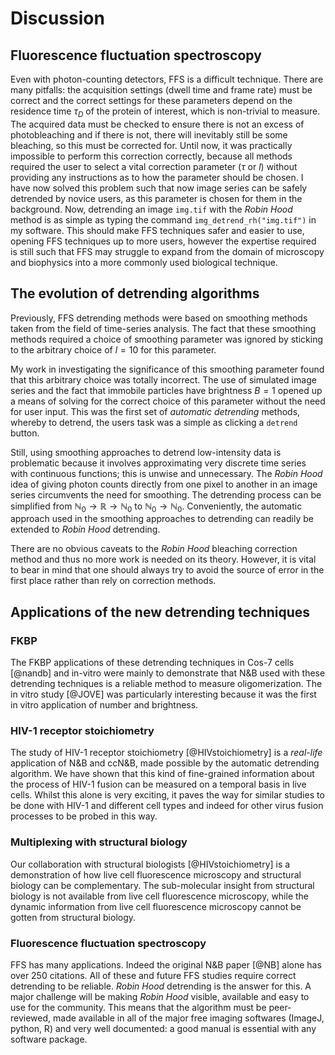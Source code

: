 # Discussion


## Fluorescence fluctuation spectroscopy

Even with photon-counting detectors, FFS is a difficult technique. There are many pitfalls: the acquisition settings (dwell time and frame rate) must be correct and the correct settings for these parameters depend on the residence time $\tau_D$ of the protein of interest, which is non-trivial to measure. The acquired data must be checked to ensure there is not an excess of photobleaching and if there is not, there will inevitably still be some bleaching, so this must be corrected for. Until now, it was practically impossible to perform this correction correctly, because all methods required the user to select a vital correction parameter ($\tau$ or $l$) without providing any instructions as to how the parameter should be chosen. I have now solved this problem such that now image series can be safely detrended by novice users, as this parameter is chosen for them in the background. Now, detrending an image `img.tif` with the _Robin Hood_ method is as simple as typing the command `img_detrend_rh("img.tif")` in my software. This should make FFS techniques safer and easier to use, opening FFS techniques up to more users, however the expertise required is still such that FFS may struggle to expand from the domain of microscopy and biophysics into a more commonly used biological technique. 


## The evolution of detrending algorithms

Previously, FFS detrending methods were based on smoothing methods taken from the field of time-series analysis. The fact that these smoothing methods required a choice of smoothing parameter was ignored by sticking to the arbitrary choice of $l=10$ for this parameter. 

My work in investigating the significance of this smoothing parameter found that this arbitrary choice was totally incorrect. The use of simulated image series and the fact that immobile particles have brightness $B=1$ opened up a means of solving for the correct choice of this parameter without the need for user input. This was the first set of _automatic detrending_ methods, whereby to detrend, the users task was a simple as clicking a `detrend` button. 

Still, using smoothing approaches to detrend low-intensity data is problematic because it involves approximating very discrete time series with continuous functions; this is unwise and unnecessary. The _Robin Hood_ idea of giving photon counts directly from one pixel to another in an image series circumvents the need for smoothing. The detrending process can be simplified from $\mathbb{N}_0 \rightarrow \mathbb{R} \rightarrow \mathbb{N}_0$ to $\mathbb{N}_0 \rightarrow \mathbb{N}_0$. Conveniently, the automatic approach used in the smoothing approaches to detrending can readily be extended to _Robin Hood_ detrending. 

There are no obvious caveats to the _Robin Hood_ bleaching correction method and thus no more work is needed on its theory. However, it is vital to bear in mind that one should always try to avoid the source of error in the first place rather than rely on correction methods. 


## Applications of the new detrending techniques


### FKBP

The FKBP applications of these detrending techniques in Cos-7 cells [@nandb] and in-vitro were mainly to demonstrate that N&B used with these detrending techniques is a reliable method to measure oligomerization. The in vitro study [@JOVE] was particularly interesting because it was the first in vitro application of number and brightness.


### HIV-1 receptor stoichiometry

The study of HIV-1 receptor stoichiometry [@HIVstoichiometry] is a _real-life_ application of N&B and ccN&B, made possible by the automatic detrending algorithm. We have shown that this kind of fine-grained information about the process of HIV-1 fusion can be measured on a temporal basis in live cells. Whilst this alone is very exciting, it paves the way for similar studies to be done with HIV-1 and different cell types and indeed for other virus fusion processes to be probed in this way. 


### Multiplexing with structural biology

Our collaboration with structural biologists [@HIVstoichiometry] is a demonstration of how live cell fluorescence microscopy and structural biology can be complementary. The sub-molecular insight from structural biology is not available from live cell fluorescence microscopy, while the dynamic information from live cell fluorescence microscopy cannot be gotten from structural biology.


### Fluorescence fluctuation spectroscopy

FFS has many applications. Indeed the original N&B paper [@NB] alone has over 250 citations. All of these and future FFS studies require correct detrending to be reliable. _Robin Hood_ detrending is the answer for this. A major challenge will be making _Robin Hood_ visible, available and easy to use for the community. This means that the algorithm must be peer-reviewed, made available in all of the major free imaging softwares (ImageJ, python, R) and very well documented: a good manual is essential with any software package. 